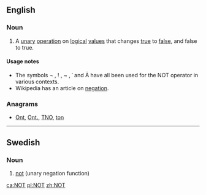 {{also|not|nöt|nøt|nót|nốt|Not}}
==English==

===Noun===
{{en-noun}}

# {{mathematics|logic}} A [[unary]] [[operation]] on [[logical]] [[value]]s that changes [[true]] to [[false]], and false to true.

====Usage notes====
* The symbols ¬ , ! , ~ , ˈ and Ā have all been used for the NOT operator in various contexts.
* Wikipedia has an article on [http://en.wikipedia.org/wiki/Negation negation].

===Anagrams===
* {{alphagram|not}} [[Ont#English|Ont]], [[Ont.#English|Ont.]], [[TNO#English|TNO]], [[ton#English|ton]]
----
==Swedish==

===Noun===
{{infl|sv|noun}}

# [[not]] (unary negation function)

{{tbot entry|Swedish|not|2007|November}}

[[ca:NOT]]
[[pl:NOT]]
[[zh:NOT]]